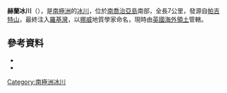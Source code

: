 {{coord|54|29|S|36|37|W|source:GNIS|display=title}}

'''赫蘭冰川'''（{{lang-en|Helland Glacier}}），是[[南極洲|南極洲]]的[[冰川|冰川]]，位於[[南喬治亞島|南喬治亞島]]南部，全長7公里，發源自[[帕吉特山|帕吉特山]]，最終注入[[羅基灣|羅基灣]]，以[[挪威|挪威]]地質學家命名，現時由[[英國海外領土|英國海外領土]]管轄。

==參考資料==
*{{cite gnis | type = antarid | id = 6608| name = Helland Glacier| accessdate = 2012-06-10}}
*{{usgs-gazetteer|id=6608}}

{{Antarctica-geo-stub}}
[[Category:南極洲冰川|Category:南極洲冰川]]
